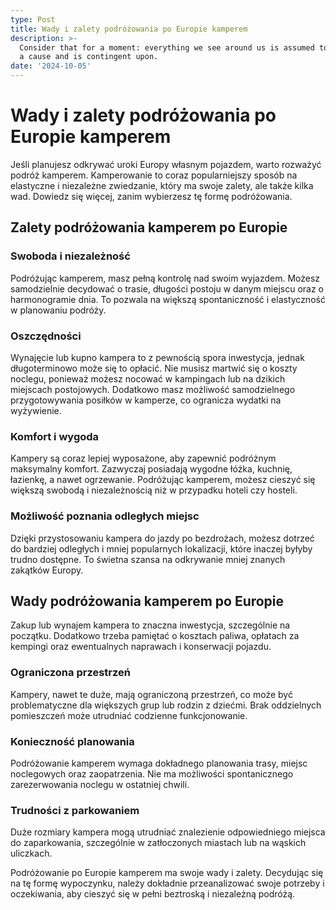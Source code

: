 ```yaml
---
type: Post
title: Wady i zalety podróżowania po Europie kamperem
description: >-
  Consider that for a moment: everything we see around us is assumed to have had
  a cause and is contingent upon.
date: '2024-10-05'
---
```

# Wady i zalety podróżowania po Europie kamperem

Jeśli planujesz odkrywać uroki Europy własnym pojazdem, warto rozważyć podróż kamperem. Kamperowanie to coraz popularniejszy sposób na elastyczne i niezależne zwiedzanie, który ma swoje zalety, ale także kilka wad. Dowiedz się więcej, zanim wybierzesz tę formę podróżowania.

## Zalety podróżowania kamperem po Europie

### Swoboda i niezależność


Podróżując kamperem, masz pełną kontrolę nad swoim wyjazdem. Możesz samodzielnie decydować o trasie, długości postoju w danym miejscu oraz o harmonogramie dnia. To pozwala na większą spontaniczność i elastyczność w planowaniu podróży.

### Oszczędności


Wynajęcie lub kupno kampera to z pewnością spora inwestycja, jednak długoterminowo może się to opłacić. Nie musisz martwić się o koszty noclegu, ponieważ możesz nocować w kampingach lub na dzikich miejscach postojowych. Dodatkowo masz możliwość samodzielnego przygotowywania posiłków w kamperze, co ogranicza wydatki na wyżywienie.

### Komfort i wygoda


Kampery są coraz lepiej wyposażone, aby zapewnić podróżnym maksymalny komfort. Zazwyczaj posiadają wygodne łóżka, kuchnię, łazienkę, a nawet ogrzewanie. Podróżując kamperem, możesz cieszyć się większą swobodą i niezależnością niż w przypadku hoteli czy hosteli.

### Możliwość poznania odległych miejsc


Dzięki przystosowaniu kampera do jazdy po bezdrożach, możesz dotrzeć do bardziej odległych i mniej popularnych lokalizacji, które inaczej byłyby trudno dostępne. To świetna szansa na odkrywanie mniej znanych zakątków Europy.

## Wady podróżowania kamperem po Europie

Zakup lub wynajem kampera to znaczna inwestycja, szczególnie na początku. Dodatkowo trzeba pamiętać o kosztach paliwa, opłatach za kempingi oraz ewentualnych naprawach i konserwacji pojazdu.

### Ograniczona przestrzeń


Kampery, nawet te duże, mają ograniczoną przestrzeń, co może być problematyczne dla większych grup lub rodzin z dziećmi. Brak oddzielnych pomieszczeń może utrudniać codzienne funkcjonowanie.

### Konieczność planowania


Podróżowanie kamperem wymaga dokładnego planowania trasy, miejsc noclegowych oraz zaopatrzenia. Nie ma możliwości spontanicznego zarezerwowania noclegu w ostatniej chwili.

### Trudności z parkowaniem


Duże rozmiary kampera mogą utrudniać znalezienie odpowiedniego miejsca do zaparkowania, szczególnie w zatłoczonych miastach lub na wąskich uliczkach.

Podróżowanie po Europie kamperem ma swoje wady i zalety. Decydując się na tę formę wypoczynku, należy dokładnie przeanalizować swoje potrzeby i oczekiwania, aby cieszyć się w pełni beztroską i niezależną podróżą.
